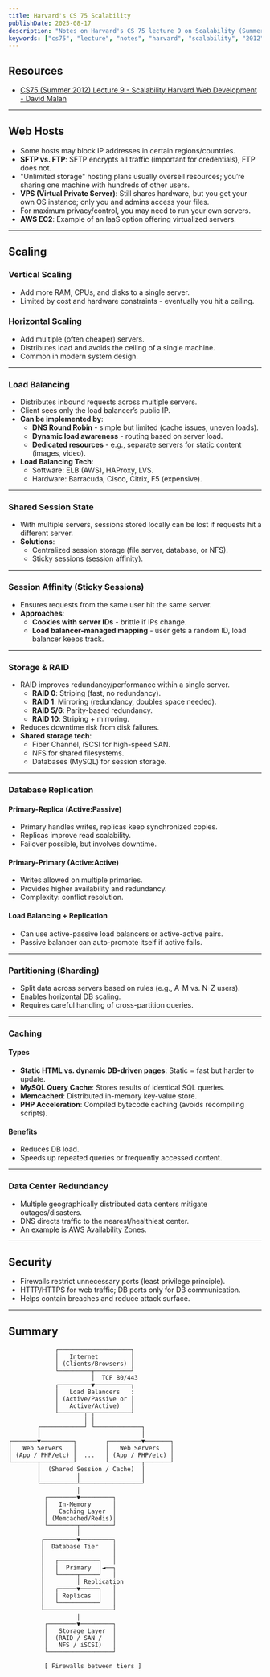 ```yaml
---
title: Harvard's CS 75 Scalability
publishDate: 2025-08-17
description: "Notes on Harvard's CS 75 lecture 9 on Scalability (Summer 2012)."
keywords: ["cs75", "lecture", "notes", "harvard", "scalability", "2012"]
---
```


## Resources

- [CS75 (Summer 2012) Lecture 9 - Scalability Harvard Web Development - David Malan](https://www.youtube.com/watch?v=-W9F__D3oY4&ab_channel=JorgeScott)

---

## Web Hosts

- Some hosts may block IP addresses in certain regions/countries.
- **SFTP vs. FTP**: SFTP encrypts all traffic (important for credentials), FTP does not.
- "Unlimited storage" hosting plans usually oversell resources; you’re sharing one machine with hundreds of other users.
- **VPS (Virtual Private Server)**: Still shares hardware, but you get your own OS instance; only you and admins access your files.
- For maximum privacy/control, you may need to run your own servers.
- **AWS EC2**: Example of an IaaS option offering virtualized servers.

---

## Scaling

### Vertical Scaling

- Add more RAM, CPUs, and disks to a single server.
- Limited by cost and hardware constraints - eventually you hit a ceiling.

### Horizontal Scaling

- Add multiple (often cheaper) servers.
- Distributes load and avoids the ceiling of a single machine.
- Common in modern system design.

---

### Load Balancing

- Distributes inbound requests across multiple servers.
- Client sees only the load balancer’s public IP.
- **Can be implemented by**:
  - **DNS Round Robin** - simple but limited (cache issues, uneven loads).
  - **Dynamic load awareness** - routing based on server load.
  - **Dedicated resources** - e.g., separate servers for static content (images, video).
- **Load Balancing Tech**:
  - Software: ELB (AWS), HAProxy, LVS.
  - Hardware: Barracuda, Cisco, Citrix, F5 (expensive).

---

### Shared Session State

- With multiple servers, sessions stored locally can be lost if requests hit a different server.
- **Solutions**:
  - Centralized session storage (file server, database, or NFS).
  - Sticky sessions (session affinity).

---

### Session Affinity (Sticky Sessions)

- Ensures requests from the same user hit the same server.
- **Approaches**:
  - **Cookies with server IDs** - brittle if IPs change.
  - **Load balancer-managed mapping** - user gets a random ID, load balancer keeps track.

---

### Storage & RAID

- RAID improves redundancy/performance within a single server.
  - **RAID 0**: Striping (fast, no redundancy).
  - **RAID 1**: Mirroring (redundancy, doubles space needed).
  - **RAID 5/6**: Parity-based redundancy.
  - **RAID 10**: Striping + mirroring.
- Reduces downtime risk from disk failures.
- **Shared storage tech**:
  - Fiber Channel, iSCSI for high-speed SAN.
  - NFS for shared filesystems.
  - Databases (MySQL) for session storage.

---

### Database Replication

#### Primary-Replica (Active:Passive)

- Primary handles writes, replicas keep synchronized copies.
- Replicas improve read scalability.
- Failover possible, but involves downtime.

#### Primary-Primary (Active:Active)

- Writes allowed on multiple primaries.
- Provides higher availability and redundancy.
- Complexity: conflict resolution.

#### Load Balancing + Replication

- Can use active-passive load balancers or active-active pairs.
- Passive balancer can auto-promote itself if active fails.

---

### Partitioning (Sharding)

- Split data across servers based on rules (e.g., A-M vs. N-Z users).
- Enables horizontal DB scaling.
- Requires careful handling of cross-partition queries.

---

### Caching

#### Types

- **Static HTML vs. dynamic DB-driven pages**: Static = fast but harder to update.
- **MySQL Query Cache**: Stores results of identical SQL queries.
- **Memcached**: Distributed in-memory key-value store.
- **PHP Acceleration**: Compiled bytecode caching (avoids recompiling scripts).

#### Benefits

- Reduces DB load.
- Speeds up repeated queries or frequently accessed content.

---

### Data Center Redundancy

- Multiple geographically distributed data centers mitigate outages/disasters.
- DNS directs traffic to the nearest/healthiest center.
- An example is AWS Availability Zones.

---

## Security

- Firewalls restrict unnecessary ports (least privilege principle).
- HTTP/HTTPS for web traffic; DB ports only for DB communication.
- Helps contain breaches and reduce attack surface.

---

## Summary

```
             ┌────────────────────┐
             │   Internet         │
             │ (Clients/Browsers) │
             └─────────┬──────────┘
                       │  TCP 80/443
             ┌─────────▼──────────┐
             │   Load Balancers   :
             │ (Active/Passive or │
             │   Active/Active)   │
             └───────┬─┬──────────┘
                     │ │
        ┌────────────┘ └─────────────┐
        │                            │
┌───────▼─────────┐        ┌─────────▼───────┐
│   Web Servers   │        │   Web Servers   │
│ (App / PHP/etc) │  ...   │ (App / PHP/etc) │
└───────┬─────────┘        └─────────┬───────┘
        │  (Shared Session / Cache)  │
        │          │                 │
        └──────────┴─────────────────┘
                   │
          ┌────────▼─────────┐
          │   In-Memory      │
          │   Caching Layer  │
          │ (Memcached/Redis)│
          └────────┬─────────┘
                   │
         ┌─────────▼─────────┐
         │  Database Tier    │
         │                   │
         │   ┌───────────┐   │
         │   │  Primary  │◄──┐
         │   └─────┬─────┘   │
         │         │ Replication
         │   ┌─────▼─────┐   │
         │   │ Replicas  │   │
         │   └───────────┘   │
         └───────────────────┘
                   │
          ┌────────▼─────────┐
          │   Storage Layer  │
          │  (RAID / SAN /   │
          │   NFS / iSCSI)   │
          └──────────────────┘

          [ Firewalls between tiers ]
```
